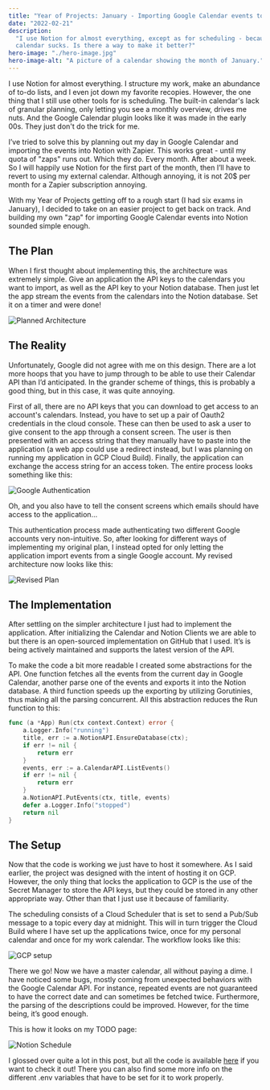 ```yaml
---
title: "Year of Projects: January - Importing Google Calendar events to Notion"
date: "2022-02-21"
description:
  "I use Notion for almost everything, except as for scheduling - because the
  calendar sucks. Is there a way to make it better?"
hero-image: "./hero-image.jpg"
hero-image-alt: "A picture of a calendar showing the month of January."
---
```


I use Notion for almost everything. I structure my work, make an abundance of
to-do lists, and I even jot down my favorite recopies. However, the one thing
that I still use other tools for is scheduling. The built-in calendar's lack of
granular planning, only letting you see a monthly overview, drives me nuts. And
the Google Calendar plugin looks like it was made in the early 00s. They just
don't do the trick for me.

I’ve tried to solve this by planning out my day in Google Calendar and importing
the events into Notion with Zapier. This works great - until my quota of "zaps"
runs out. Which they do. Every month. After about a week. So I will happily use
Notion for the first part of the month, then I’ll have to revert to using my
external calendar. Although annoying, it is not 20$ per month for a Zapier
subscription annoying.

With my Year of Projects getting off to a rough start (I had six exams in
January), I decided to take on an easier project to get back on track. And
building my own "zap" for importing Google Calendar events into Notion sounded
simple enough.

## The Plan

When I first thought about implementing this, the architecture was extremely
simple. Give an application the API keys to the calendars you want to import, as
well as the API key to your Notion database. Then just let the app stream the
events from the calendars into the Notion database. Set it on a timer and were
done!

![Planned Architecture](./application-plan.png)

## The Reality

Unfortunately, Google did not agree with me on this design. There are a lot more
hoops that you have to jump through to be able to use their Calendar API than
I’d anticipated. In the grander scheme of things, this is probably a good thing,
but in this case, it was quite annoying.

First of all, there are no API keys that you can download to get access to an
account's calendars. Instead, you have to set up a pair of Oauth2 credentials in
the cloud console. These can then be used to ask a user to give consent to the
app through a consent screen. The user is then presented with an access string
that they manually have to paste into the application (a web app could use a
redirect instead, but I was planning on running my application in GCP Cloud
Build). Finally, the application can exchange the access string for an access
token. The entire process looks something like this:

![Google Authentication](./google-auth.png)

Oh, and you also have to tell the consent screens which emails should have
access to the application...

This authentication process made authenticating two different Google accounts
very non-intuitive. So, after looking for different ways of implementing my
original plan, I instead opted for only letting the application import events
from a single Google account. My revised architecture now looks like this:

![Revised Plan](./revised-plan.png)

## The Implementation

After settling on the simpler architecture I just had to implement the
application. After initializing the Calendar and Notion Clients we are able to
but there is an open-sourced implementation on GitHub that I used. It’s is being
actively maintained and supports the latest version of the API.

To make the code a bit more readable I created some abstractions for the API.
One function fetches all the events from the current day in Google Calendar,
another parse one of the events and exports it into the Notion database. A third
function speeds up the exporting by utilizing Gorutinies, thus making all the
parsing concurrent. All this abstraction reduces the Run function to this:

```go
func (a *App) Run(ctx context.Context) error {
	a.Logger.Info("running")
	title, err := a.NotionAPI.EnsureDatabase(ctx);
	if err != nil {
		return err
	}
	events, err := a.CalendarAPI.ListEvents()
	if err != nil {
		return err
	}
	a.NotionAPI.PutEvents(ctx, title, events)
	defer a.Logger.Info("stopped")
	return nil
}
```

## The Setup

Now that the code is working we just have to host it somewhere. As I said
earlier, the project was designed with the intent of hosting it on GCP. However,
the only thing that locks the application to GCP is the use of the Secret
Manager to store the API keys, but they could be stored in any other appropriate
way. Other than that I just use it because of familiarity.

The scheduling consists of a Cloud Scheduler that is set to send a Pub/Sub
message to a topic every day at midnight. This will in turn trigger the Cloud
Build where I have set up the applications twice, once for my personal calendar
and once for my work calendar. The workflow looks like this:

![GCP setup](./gcp-setup.png)

There we go! Now we have a master calendar, all without paying a dime. I have
noticed some bugs, mostly coming from unexpected behaviors with the Google
Calendar API. For instance, repeated events are not guaranteed to have the
correct date and can sometimes be fetched twice. Furthermore, the parsing of the
descriptions could be improved. However, for the time being, it’s good enough.

This is how it looks on my TODO page:

![Notion Schedule](./notion.png)

I glossed over quite a lot in this post, but all the code is available
[here](https://github.com/blaberg/google-calendar-to-notion) if you want to
check it out! There you can also find some more info on the different .env
variables that have to be set for it to work properly.

